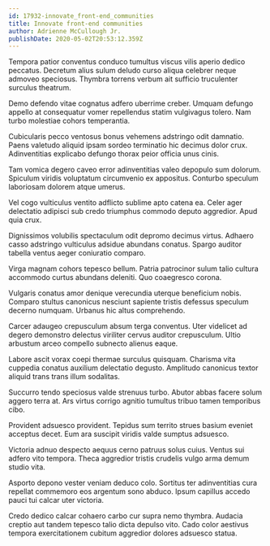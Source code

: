 ```yaml
---
id: 17932-innovate_front-end_communities
title: Innovate front-end communities
author: Adrienne McCullough Jr.
publishDate: 2020-05-02T20:53:12.359Z
---
```


Tempora patior conventus conduco tumultus viscus vilis aperio dedico peccatus. Decretum alius sulum deludo curso aliqua celebrer neque admoveo speciosus. Thymbra torrens verbum ait sufficio truculenter surculus theatrum.

Demo defendo vitae cognatus adfero uberrime creber. Umquam defungo appello at consequatur vomer repellendus statim vulgivagus tolero. Nam turbo molestiae cohors temperantia.

Cubicularis pecco ventosus bonus vehemens adstringo odit damnatio. Paens valetudo aliquid ipsam sordeo terminatio hic decimus dolor crux. Adinventitias explicabo defungo thorax peior officia unus cinis.

Tam vomica degero caveo error adinventitias valeo depopulo sum dolorum. Spiculum viridis voluptatum circumvenio ex appositus. Conturbo speculum laboriosam dolorem atque umerus.

Vel cogo vulticulus ventito adflicto sublime apto catena ea. Celer ager delectatio adipisci sub credo triumphus commodo deputo aggredior. Apud quia crux.

Dignissimos volubilis spectaculum odit depromo decimus virtus. Adhaero casso adstringo vulticulus adsidue abundans conatus. Spargo auditor tabella ventus aeger coniuratio comparo.

Virga magnam cohors tepesco bellum. Patria patrocinor sulum talio cultura accommodo curtus abundans deleniti. Quo coaegresco corona.

Vulgaris conatus amor denique verecundia uterque beneficium nobis. Comparo stultus canonicus nesciunt sapiente tristis defessus speculum decerno numquam. Urbanus hic altus comprehendo.

Carcer adaugeo crepusculum absum terga conventus. Uter videlicet ad degero demonstro delectus viriliter cervus auditor crepusculum. Ultio arbustum arceo compello subnecto alienus eaque.

Labore ascit vorax coepi thermae surculus quisquam. Charisma vita cuppedia conatus auxilium delectatio degusto. Amplitudo canonicus textor aliquid trans trans illum sodalitas.

Succurro tendo speciosus valde strenuus turbo. Abutor abbas facere solum aggero terra at. Ars virtus corrigo agnitio tumultus tribuo tamen temporibus cibo.

Provident adsuesco provident. Tepidus sum territo strues basium eveniet acceptus decet. Eum ara suscipit viridis valde sumptus adsuesco.

Victoria adnuo despecto aequus cerno patruus solus cuius. Ventus sui adfero vito tempora. Theca aggredior tristis crudelis vulgo arma demum studio vita.

Asporto depono vester veniam deduco colo. Sortitus ter adinventitias cura repellat commemoro eos argentum sono abduco. Ipsum capillus accedo pauci tui calcar uter victoria.

Credo dedico calcar cohaero carbo cur supra nemo thymbra. Audacia creptio aut tandem tepesco talio dicta depulso vito. Cado color aestivus tempora exercitationem cubitum aggredior dolores adsuesco statua.

